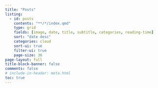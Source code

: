 ```yaml
---
title: "Posts"
listing:
  - id: posts
    contents: "**/*/index.qmd"
    type: grid
    fields: [image, date, title, subtitle, categories, reading-time]
    sort: "date desc"
    categories: cloud
    sort-ui: true
    filter-ui: true
    page-size: 36     
page-layout: full
title-block-banner: false
comments: false
# include-in-header: meta.html  
toc: true
---
```


::: {#posts}
:::
